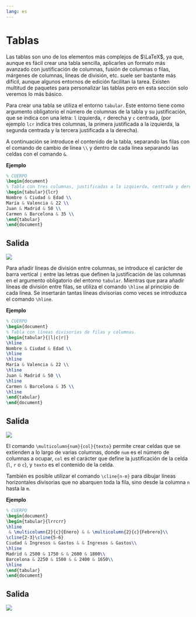 ```yaml
---
lang: es
---
```


# Tablas

Las tablas son uno de los elementos más complejos de $\LaTeX$, ya que, aunque es fácil crear una tabla sencilla, aplicarles un formato más avanzado con justificación de columnas, fusión de columnas o filas, márgenes de columnas, líneas de división, etc. suele ser bastante más difícil, aunque algunos entornos de edición facilitan la tarea.  Existen multitud de paquetes para personalizar las tablas pero en esta sección solo veremos lo más básico.

Para crear una tabla se utiliza el entorno `tabular`. Este entorno tiene como argumento obligatorio el número de columnas de la tabla y su justificación, que se indica con una letra: `l` izquierda, `r` derecha y `c` centrada, (por ejemplo `lcr` indica tres columnas, la primera justificada a la izquierda, la segunda centrada y la tercera justificada a la derecha).

A continuación se introduce el contenido de la tabla, separando las filas con el comando de cambio de línea `\\` y dentro de cada línea separando las celdas con el comando `&`. 

**Ejemplo**

```latex
% CUERPO
\begin{document}
% Tabla con tres columnas, justificadas a la izquierda, centrada y derecha, respectivamente.
\begin{tabular}{lcr}
Nombre & Ciudad & Edad \\
María & Valencia & 22 \\
Juan & Madrid & 50 \\
Carmen & Barcelona & 35 \\
\end{tabular}
\end{document}
```

:::{.callout-note collapse="true" icon=false}
## Salida
![](img/tablas/tabla-simple.png)
:::

Para añadir líneas de división entre columnas, se introduce el carácter de barra vertical `|` entre las letras que definen la justificación de las columnas en el argumento obligatorio del entorno `tabular`. Mientras que para añadir líneas de división entre filas, se utiliza el comando `\hline` al principio de cada línea. Se insertarán tantas líneas divisorias como veces se introduzca el comando `\hline`.

**Ejemplo**

```latex
% CUERPO
\begin{document}
% Tabla con líneas divisorias de filas y columnas.
\begin{tabular}{|l|c|r|}
\hline
Nombre & Ciudad & Edad \\ 
\hline
\hline
María & Valencia & 22 \\
\hline
Juan & Madrid & 50 \\
\hline
Carmen & Barcelona & 35 \\
\hline
\end{tabular}
\end{document}
```

:::{.callout-note collapse="true" icon=false}
## Salida
![](img/tablas/tabla-delimitada.png)
:::

El comando `\multicolumn{num}{col}{texto}` permite crear celdas que se extienden a lo largo de varias columnas, donde `num` es el número de columnas a ocupar, `col` es el carácter que define la justificación de la celda (`l`, `r` o `c`), y `texto` es el contenido de la celda.

También es posible utilizar el comando `\cline{n-m}` para dibujar líneas horizontales divisorias que no abarquen toda la fila, sino desde la columna `n` hasta la `m`.

**Ejemplo**

```latex
% CUERPO
\begin{document}
\begin{tabular}{lrrcrr}
\hline
 & \multicolumn{2}{c}{Enero} & & \multicolumn{2}{c}{Febrero}\\
\cline{2-3}\cline{5-6}
Ciudad & Ingresos & Gastos & & Ingresos & Gastos\\ 
\hline
Madrid & 2500 & 1750 & & 2600 & 1800\\ 
Barcelona & 2250 & 1500 & & 2400 & 1650\\ 
\hline
\end{tabular}
\end{document}
```

:::{.callout-note collapse="true" icon=false}
## Salida
![](img/tablas/tabla-multicolumna.png)
:::
